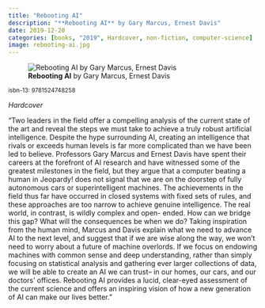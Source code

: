 ```yaml
---
title: "Rebooting AI"
description: "**Rebooting AI** by Gary Marcus, Ernest Davis"
date: 2019-12-20
categories: [books, "2019", Hardcover, non-fiction, computer-science]
image: rebooting-ai.jpg
---
```

![**Rebooting AI** by Gary Marcus, Ernest Davis](rebooting-ai.jpg){fig-align="left"}

<sup>isbn-13: 9781524748258</sup>

*Hardcover*

"Two leaders in the field offer a compelling analysis of the current state
of the art and reveal the steps we must take to achieve a truly robust
artificial intelligence. Despite the hype surrounding AI, creating an
intelligence that rivals or exceeds human levels is far more complicated
than we have been led to believe. Professors Gary Marcus and Ernest Davis
have spent their careers at the forefront of AI research and have witnessed
some of the greatest milestones in the field, but they argue that a
computer beating a human in Jeopardy! does not signal that we are on the
doorstep of fully autonomous cars or superintelligent machines. The
achievements in the field thus far have occurred in closed systems with
fixed sets of rules, and these approaches are too narrow to achieve genuine
intelligence. The real world, in contrast, is wildly complex and open-
ended. How can we bridge this gap? What will the consequences be when we
do? Taking inspiration from the human mind, Marcus and Davis explain what
we need to advance AI to the next level, and suggest that if we are wise
along the way, we won't need to worry about a future of machine overlords.
If we focus on endowing machines with common sense and deep understanding,
rather than simply focusing on statistical analysis and gathering ever
larger collections of data, we will be able to create an AI we can trust--
in our homes, our cars, and our doctors' offices. Rebooting AI provides a
lucid, clear-eyed assessment of the current science and offers an inspiring
vision of how a new generation of AI can make our lives better."